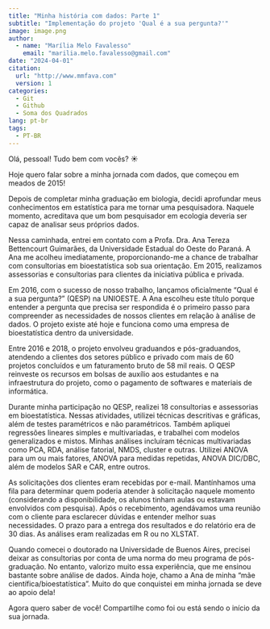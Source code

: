 ```yaml
---
title: "Minha história com dados: Parte 1"
subtitle: "Implementação do projeto 'Qual é a sua pergunta?'"
image: image.png
author:
  - name: "Marília Melo Favalesso"
    email: "marilia.melo.favalesso@gmail.com"
date: "2024-04-01"
citation: 
  url: "http://www.mmfava.com"
  version: 1
categories:
  - Git
  - Github
  - Soma dos Quadrados
lang: pt-br
tags: 
  - PT-BR
---
```


Olá, pessoal! Tudo bem com vocês? ☀

Hoje quero falar sobre a minha jornada com dados, que começou em meados de 2015!

Depois de completar minha graduação em biologia, decidi aprofundar meus conhecimentos em estatística para me tornar uma pesquisadora. Naquele momento, acreditava que um bom pesquisador em ecologia deveria ser capaz de analisar seus próprios dados.

Nessa caminhada, entrei em contato com a Profa. Dra. Ana Tereza Bettencourt Guimarães, da Universidade Estadual do Oeste do Paraná. A Ana me acolheu imediatamente, proporcionando-me a chance de trabalhar com consultorias em bioestatística sob sua orientação. Em 2015, realizamos assessorias e consultorias para clientes da iniciativa pública e privada.

Em 2016, com o sucesso de nosso trabalho, lançamos oficialmente "Qual é a sua pergunta?" (QESP) na UNIOESTE. A Ana escolheu este título porque entender a pergunta que precisa ser respondida é o primeiro passo para compreender as necessidades de nossos clientes em relação à análise de dados. O projeto existe até hoje e funciona como uma empresa de bioestatística dentro da universidade. 

Entre 2016 e 2018, o projeto envolveu graduandos e pós-graduandos, atendendo a clientes dos setores público e privado com mais de 60 projetos concluídos e um faturamento bruto de 58 mil reais. O QESP reinveste os recursos em bolsas de auxílio aos estudantes e na infraestrutura do projeto, como o pagamento de softwares e materiais de informática.

Durante minha participação no QESP, realizei 18 consultorias e assessorias em bioestatística. Nessas atividades, utilizei técnicas descritivas e gráficas, além de testes paramétricos e não paramétricos. Também apliquei regressões lineares simples e multivariadas, e trabalhei com modelos generalizados e mistos. Minhas análises incluíram técnicas multivariadas como PCA, RDA, análise fatorial, NMDS, cluster e outras. Utilizei ANOVA para um ou mais fatores, ANOVA para medidas repetidas, ANOVA DIC/DBC, além de modelos SAR e CAR, entre outros. 

As solicitações dos clientes eram recebidas por e-mail. Mantínhamos uma fila para determinar quem poderia atender à solicitação naquele momento (considerando a disponibilidade, os alunos tinham aulas ou estavam envolvidos com pesquisa). Após o recebimento, agendávamos uma reunião com o cliente para esclarecer dúvidas e entender melhor suas necessidades. O prazo para a entrega dos resultados e do relatório era de 30 dias. As análises eram realizadas em R ou no XLSTAT. 

Quando comecei o doutorado na Universidade de Buenos Aires, precisei deixar as consultorias por conta de uma norma do meu programa de pós-graduação. No entanto, valorizo muito essa experiência, que me ensinou bastante sobre análise de dados. Ainda hoje, chamo a Ana de minha "mãe científica/bioestatística". Muito do que conquistei em minha jornada se deve ao apoio dela!

Agora quero saber de você! Compartilhe como foi ou está sendo o início da sua jornada.